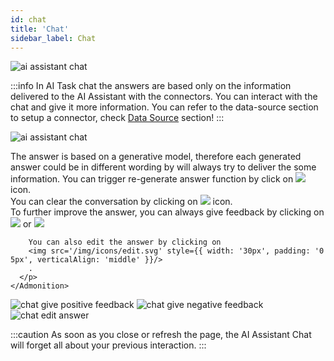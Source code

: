 ```yaml
---
id: chat
title: 'Chat'
sidebar_label: Chat
---
```



<Image src='/img/screenshots/tutorial-ui/ai-task/chat/chat-empty.png' alt='ai assistant chat'/>

:::info
In AI Task chat the answers are based only on the information delivered to the AI Assistant with the connectors. You can interact with the chat and give it more information. You can refer to the data-source section to setup a connector, check [Data Source](/tutorial-ui/data-source/document) section!
:::

<Image src='/img/screenshots/tutorial-ui/ai-task/chat/chat-full.png' alt='ai assistant chat'/>

<div>
    <Admonition type="tip">
      <p>
        The answer is based on a generative model, therefore each generated answer could be in different wording by will always try to deliver the some information. You can trigger re-generate answer function by click on
        <img src='/img/icons/replay.svg' style={{ width: '30px', padding: '0 5px', verticalAlign: 'middle' }}/>
        icon. <br/>
        You can clear the conversation by clicking on
        <img src='/img/icons/clear.svg' style={{ width: '30px', padding: '0 5px', verticalAlign: 'middle' }}/>
        icon. <br/>
        To further improve the answer, you can always give feedback by clicking on
        <img src='/img/icons/thumb_up.svg' style={{ width: '30px', padding: '0 5px', verticalAlign: 'middle' }}/>
        or
        <img src='/img/icons/thumb_down.svg' style={{ width: '30px', padding: '0 5px', verticalAlign: 'middle' }}/>
        
        You can also edit the answer by clicking on
        <img src='/img/icons/edit.svg' style={{ width: '30px', padding: '0 5px', verticalAlign: 'middle' }}/>
        .
      </p>
    </Admonition>
</div>

<Tabs>
    <TabItem value='g1' label='Positive feedback' default>
        <Image src='/img/screenshots/tutorial-ui/ai-task/chat/chat-feedback-positive.png' alt='chat give positive feedback'/>
    </TabItem>
    <TabItem value='s1' label='Negative feedback' >
        <Image src='/img/screenshots/tutorial-ui/ai-task/chat/chat-feedback-negative.png' alt='chat give negative feedback'/>
    </TabItem>
    <TabItem value='s2' label='Edit answer' >
        <Image src='/img/screenshots/tutorial-ui/ai-task/chat/chat-edit_answer.png' alt='chat edit answer'/>
    </TabItem>
</Tabs>

:::caution
As soon as you close or refresh the page, the AI Assistant Chat will forget all about your previous interaction.
:::
